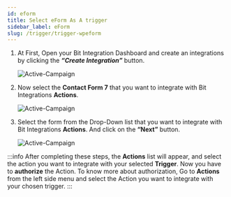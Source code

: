 ```yaml
---
id: eform
title: Select eForm As A trigger
sidebar_label: eForm
slug: /trigger/trigger-wpeform
---
```




1. At First, Open your Bit Integration Dashboard and create an integrations by clicking the **_“Create Integration”_** button.

   <Image
     src="trigger/eform/_create-integrations"
     alt="Active-Campaign"
     w="1020"
     h="350"
   />

2. Now select the **Contact Form 7** that you want to integrate with Bit Integrations **Actions**.

   <Image
     src="trigger/eform/_select-trigger"
     alt="Active-Campaign"
     w="1020"
     h="350"
   />

3. Select the form from the Drop-Down list that you want to integrate with Bit Integrations **Actions**. And click on the **“Next”** button.

   <Image
     src="trigger/eform/_e-form"
     alt="Active-Campaign"
     w="1020"
     h="350"
   />

:::info
  After completing these steps, the **Actions** list will appear, and select the action you want to integrate with your selected **Trigger**. Now you have to **authorize** the Action. To know more about authorization, Go to **Actions** from the left side menu and select the Action you want to integrate with your chosen trigger.
:::
